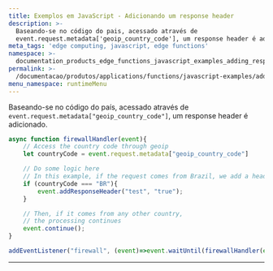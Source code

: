 ```yaml
---
title: Exemplos em JavaScript - Adicionando um response header
description: >-
  Baseando-se no código do pais, acessado através de 
  event.request.metadata['geoip_country_code'], um response header é adicionado.
meta_tags: 'edge computing, javascript, edge functions'
namespace: >-
  documentation_products_edge_functions_javascript_examples_adding_response_header
permalink: >-
  /documentacao/produtos/applications/functions/javascript-examples/adding-response-header/
menu_namespace: runtimeMenu
---
```


Baseando-se no código do país, acessado através de `event.request.metadata["geoip_country_code"]`, um response header é adicionado.

```js
async function firewallHandler(event){
    // Access the country code through geoip
    let countryCode = event.request.metadata["geoip_country_code"]

    // Do some logic here
    // In this example, if the request comes from Brazil, we add a header to the response
    if (countryCode === "BR"){
        event.addResponseHeader("test", "true");
    }

    // Then, if it comes from any other country,
    // the processing continues
    event.continue();
}

addEventListener("firewall", (event)=>event.waitUntil(firewallHandler(event)));
```



---

